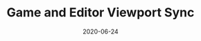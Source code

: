 ---
title: Game and Editor Viewport Sync
date: 2020-06-24
category:
  - Tools
external_link: https://github.com/jackknobel/GameViewportSync
related_engine: Unreal Engine
externals_profile:
    name: Jack Knobel
---
